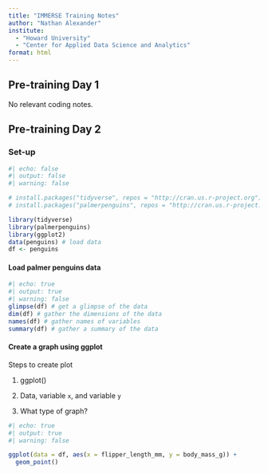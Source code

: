 ```yaml
---
title: "IMMERSE Training Notes"
author: "Nathan Alexander"
institute: 
  - "Howard University"
  - "Center for Applied Data Science and Analytics"
format: html
---
```


## Pre-training Day 1

No relevant coding notes.

## Pre-training Day 2

### Set-up

```r
#| echo: false
#| output: false
#| warning: false

# install.packages("tidyverse", repos = "http://cran.us.r-project.org")
# install.packages("palmerpenguins", repos = "http://cran.us.r-project.org")

library(tidyverse)
library(palmerpenguins)
library(ggplot2)
data(penguins) # load data
df <- penguins
```

#### Load palmer penguins data

```r
#| echo: true
#| output: true
#| warning: false
glimpse(df) # get a glimpse of the data
dim(df) # gather the dimensions of the data
names(df) # gather names of variables
summary(df) # gather a summary of the data

```

#### Create a graph using ggplot

Steps to create plot

  1. ggplot()
  
  2. Data, variable `x`, and variable `y`
  
  3. What type of graph?
  
```r
#| echo: true
#| output: true
#| warning: false

ggplot(data = df, aes(x = flipper_length_mm, y = body_mass_g)) +
  geom_point()

```

